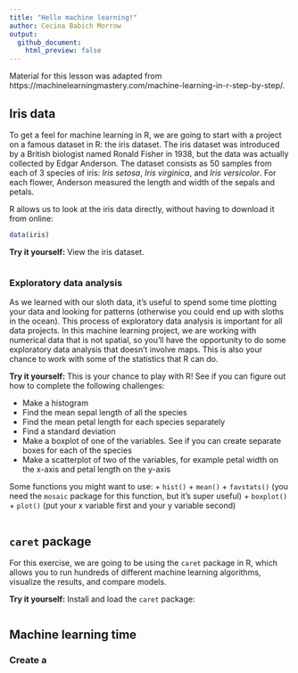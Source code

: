 ```yaml
---
title: "Hello machine learning!"
author: Cecina Babich Morrow
output:
  github_document:
    html_preview: false
---
```


Material for this lesson was adapted from https://machinelearningmastery.com/machine-learning-in-r-step-by-step/.

## Iris data

To get a feel for machine learning in R, we are going to start with a project on a famous dataset in R: the iris dataset. The iris dataset was introduced by a British biologist named Ronald Fisher in 1938, but the data was actually collected by Edgar Anderson. The dataset consists as 50 samples from each of 3 species of iris: *Iris setosa*, *Iris virginica*, and *Iris versicolor*. For each flower, Anderson measured the length and width of the sepals and petals.

R allows us to look at the iris data directly, without having to download it from online:

```r
data(iris)
```

**Try it yourself:** View the iris dataset.

```r

```

### Exploratory data analysis

As we learned with our sloth data, it's useful to spend some time plotting your data and looking for patterns (otherwise you could end up with sloths in the ocean). This process of exploratory data analysis is important for all data projects. In this machine learning project, we are working with numerical data that is not spatial, so you'll have the opportunity to do some exploratory data analysis that doesn't involve maps. This is also your chance to work with some of the statistics that R can do.

**Try it yourself:** This is your chance to play with R! See if you can figure out how to complete the following challenges:

+ Make a histogram
+ Find the mean sepal length of all the species
+ Find the mean petal length for each species separately
+ Find a standard deviation
+ Make a boxplot of one of the variables. See if you can create separate boxes for each of the species
+ Make a scatterplot of two of the variables, for example petal width on the x-axis and petal length on the y-axis

Some functions you might want to use:
+ `hist()`
+ `mean()`
+ `favstats()` (you need the `mosaic` package for this function, but it's super useful)
+ `boxplot()`
+ `plot()` (put your x variable first and your y variable second)

```r

```


## `caret` package

For this exercise, we are going to be using the `caret` package in R, which allows you to run hundreds of different machine learning algorithms, visualize the results, and compare models.

**Try it yourself:** Install and load the `caret` package:

```r

```

## Machine learning time

### Create a 




